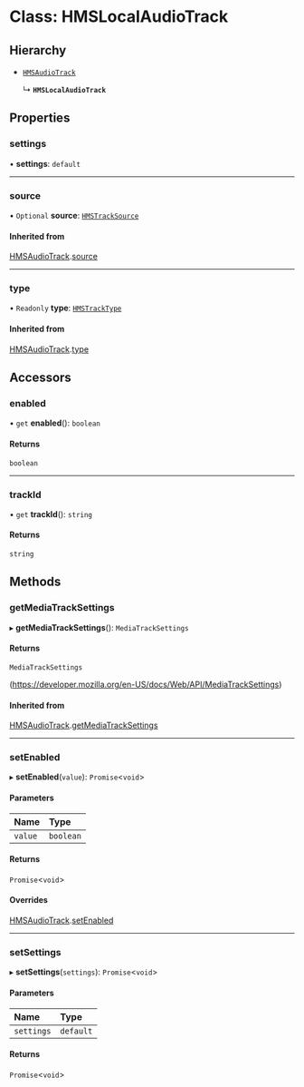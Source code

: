 # Class: HMSLocalAudioTrack

## Hierarchy

-   [`HMSAudioTrack`](/ts-docs/classes/hmsaudiotrack)

    ↳ **`HMSLocalAudioTrack`**

## Properties

### settings

• **settings**: `default`

---

### source

• `Optional` **source**: [`HMSTrackSource`](/ts-docs/modules#hmstracksource)

#### Inherited from

[HMSAudioTrack](/ts-docs/classes/hmsaudiotrack).[source](/ts-docs/classes/hmsaudiotrack#source)

---

### type

• `Readonly` **type**: [`HMSTrackType`](/ts-docs/enums/hmstracktype)

#### Inherited from

[HMSAudioTrack](/ts-docs/classes/hmsaudiotrack).[type](/ts-docs/classes/hmsaudiotrack#type)

## Accessors

### enabled

• `get` **enabled**(): `boolean`

#### Returns

`boolean`

---

### trackId

• `get` **trackId**(): `string`

#### Returns

`string`

## Methods

### getMediaTrackSettings

▸ **getMediaTrackSettings**(): `MediaTrackSettings`

#### Returns

`MediaTrackSettings`

(https://developer.mozilla.org/en-US/docs/Web/API/MediaTrackSettings)

#### Inherited from

[HMSAudioTrack](/ts-docs/classes/hmsaudiotrack).[getMediaTrackSettings](/ts-docs/classes/hmsaudiotrack#getmediatracksettings)

---

### setEnabled

▸ **setEnabled**(`value`): `Promise`<`void`\>

#### Parameters

| Name    | Type      |
| :------ | :-------- |
| `value` | `boolean` |

#### Returns

`Promise`<`void`\>

#### Overrides

[HMSAudioTrack](/ts-docs/classes/hmsaudiotrack).[setEnabled](/ts-docs/classes/hmsaudiotrack#setenabled)

---

### setSettings

▸ **setSettings**(`settings`): `Promise`<`void`\>

#### Parameters

| Name       | Type      |
| :--------- | :-------- |
| `settings` | `default` |

#### Returns

`Promise`<`void`\>
